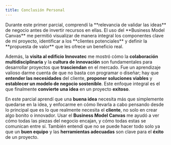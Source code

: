 ```yaml
---
title: Conclusión Personal
---
```



<Card title="Aprendizaje Clave" icon={Lightbulb}>
  Durante este primer parcial, comprendí la **relevancia de validar las ideas** de negocio antes de invertir recursos en ellas. El uso del **Business Model Canvas** me permitió visualizar de manera integral los componentes clave de mi proyecto, identificar a los **clientes potenciales** y definir la **propuesta de valor** que les ofrece un beneficio real.
</Card>

Además, la **visita al edificio Innovatec** me mostró cómo la **colaboración multidisciplinaria** y la **cultura de innovación** son fundamentales para desarrollar proyectos que **trasciendan** en el mercado. Fue un aprendizaje valioso darme cuenta de que no basta con programar o diseñar; hay que **entender las necesidades** del cliente, **proponer soluciones viables** y **establecer un modelo de negocio sostenible**. Este enfoque integral es el que finalmente **convierte una idea** en un proyecto **exitoso**.

En este parcial aprendí que una **buena idea** necesita más que simplemente quedarse en la idea, y enfocarme en cómo llevarla a cabo pensando desde lo principal que es lo que realmente necesita el **cliente**, no solo en crear algo bonito o innovador. Usar el **Business Model Canvas** me ayudó a ver cómo todas las piezas del negocio encajan, y cómo todas estas se comunican entre sí. También entendí que no se puede hacer todo solo ya que un **buen equipo** y las **herramientas adecuadas** son clave para el **éxito** de un proyecto.

